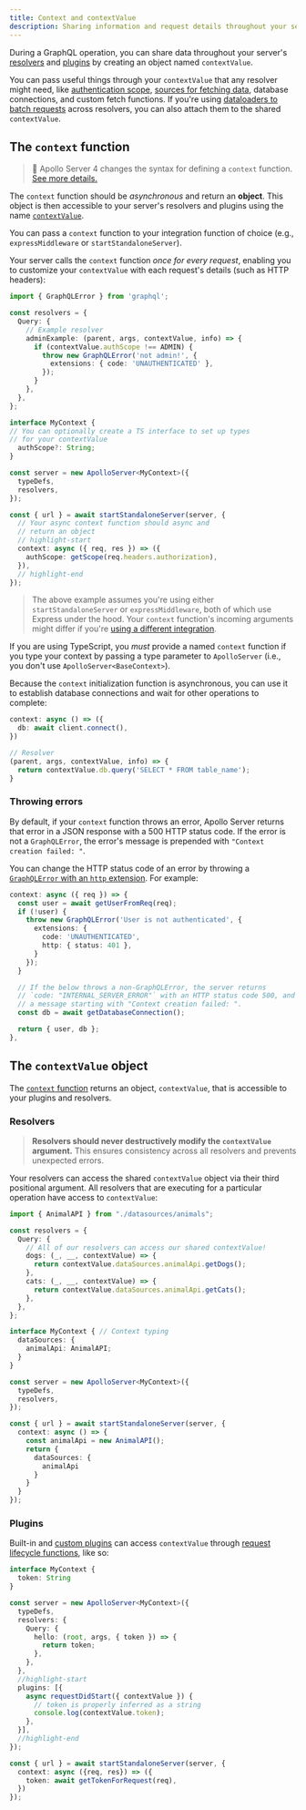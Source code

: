 ```yaml
---
title: Context and contextValue
description: Sharing information and request details throughout your server
---
```


During a GraphQL operation, you can share data throughout your server's [resolvers](./resolvers) and [plugins](../builtin-plugins) by creating an object named `contextValue`.

You can pass useful things through your `contextValue` that any resolver might need, like [authentication scope](../security/authentication#putting-authenticated-user-info-on-the-context), [sources for fetching data](./fetching-data/), database connections, and custom fetch functions. If you're using [dataloaders to batch requests](./fetching-data/#batching-and-caching) across resolvers, you can also attach them to the shared `contextValue`.

## The `context` function

> 📣 Apollo Server 4 changes the syntax for defining a `context` function. [See more details.](../migration/#context-initialization-function)

The `context` function should be _asynchronous_ and return an **object**. This object is then accessible to your server's resolvers and plugins using the name [`contextValue`](#the-contextvalue-object).

You can pass a `context` function to your integration function of choice (e.g., `expressMiddleware` or `startStandaloneServer`).

Your server calls the `context` function _once for every request_, enabling you to customize your `contextValue` with each request's details (such as HTTP headers):

<MultiCodeBlock>

```ts
import { GraphQLError } from 'graphql';

const resolvers = {
  Query: {
    // Example resolver
    adminExample: (parent, args, contextValue, info) => {
      if (contextValue.authScope !== ADMIN) {
        throw new GraphQLError('not admin!', {
          extensions: { code: 'UNAUTHENTICATED' },
        });
      }
    },
  },
};

interface MyContext {
// You can optionally create a TS interface to set up types
// for your contextValue
  authScope?: String;
}

const server = new ApolloServer<MyContext>({
  typeDefs,
  resolvers,
});

const { url } = await startStandaloneServer(server, {
  // Your async context function should async and
  // return an object
  // highlight-start
  context: async ({ req, res }) => ({
    authScope: getScope(req.headers.authorization),
  }),
  // highlight-end
});
```

</MultiCodeBlock>

> The above example assumes you're using either `startStandaloneServer` or `expressMiddleware`, both of which use Express under the hood. Your `context` function's incoming arguments might differ if you're [using a different integration](../integrations/integration-index).

If you are using TypeScript, you *must* provide a named `context` function if you type your context by passing a type parameter to `ApolloServer` (i.e., you don't use `ApolloServer<BaseContext>`).

Because the `context` initialization function is asynchronous, you can use it to establish database connections and wait for other operations to complete:

```ts
context: async () => ({
  db: await client.connect(),
})

// Resolver
(parent, args, contextValue, info) => {
  return contextValue.db.query('SELECT * FROM table_name');
}
```

### Throwing errors

By default, if your `context` function throws an error, Apollo Server returns that error in a JSON response with a 500 HTTP status code. If the error is not a `GraphQLError`, the error's message is prepended with `"Context creation failed: "`.

You can change the HTTP status code of an error by throwing a [`GraphQLError` with an `http` extension](./errors/#setting-http-status-code-and-headers). For example:

```ts
context: async ({ req }) => {
  const user = await getUserFromReq(req);
  if (!user) {
    throw new GraphQLError('User is not authenticated', {
      extensions: {
        code: 'UNAUTHENTICATED',
        http: { status: 401 },
      }
    });
  }

  // If the below throws a non-GraphQLError, the server returns
  // `code: "INTERNAL_SERVER_ERROR"` with an HTTP status code 500, and
  // a message starting with "Context creation failed: ".
  const db = await getDatabaseConnection();

  return { user, db };
},
```

## The `contextValue` object

The [`context` function](#the-context-function) returns an object, `contextValue`, that is accessible to your plugins and resolvers.

### Resolvers

> **Resolvers should never destructively modify the `contextValue` argument.** This ensures consistency across all resolvers and prevents unexpected errors.

Your resolvers can access the shared `contextValue` object via their third positional argument. All resolvers that are executing for a particular operation have access to `contextValue`:

<MultiCodeBlock>

```ts
import { AnimalAPI } from "./datasources/animals";

const resolvers = {
  Query: {
    // All of our resolvers can access our shared contextValue!
    dogs: (_, __, contextValue) => {
      return contextValue.dataSources.animalApi.getDogs();
    },
    cats: (_, __, contextValue) => {
      return contextValue.dataSources.animalApi.getCats();
    },
  },
};

interface MyContext { // Context typing
  dataSources: {
    animalApi: AnimalAPI;
  }
}

const server = new ApolloServer<MyContext>({
  typeDefs,
  resolvers,
});

const { url } = await startStandaloneServer(server, {
  context: async () => {
    const animalApi = new AnimalAPI();
    return {
      dataSources: {
        animalApi
      }
    }
  }
});
```

</MultiCodeBlock>

### Plugins

Built-in and [custom plugins](../integrations/plugins/#the-anatomy-of-a-plugin) can access `contextValue` through [request lifecycle functions](../integrations/plugins/#inspecting-request-and-response-details), like so:

<MultiCodeBlock>

```ts
interface MyContext {
  token: String
}

const server = new ApolloServer<MyContext>({
  typeDefs,
  resolvers: {
    Query: {
      hello: (root, args, { token }) => {
        return token;
      },
    },
  },
  //highlight-start
  plugins: [{
    async requestDidStart({ contextValue }) {
      // token is properly inferred as a string
      console.log(contextValue.token);
    },
  }],
  //highlight-end
});

const { url } = await startStandaloneServer(server, {
  context: async ({req, res}) => ({
    token: await getTokenForRequest(req),
  })
});
```

</MultiCodeBlock>
